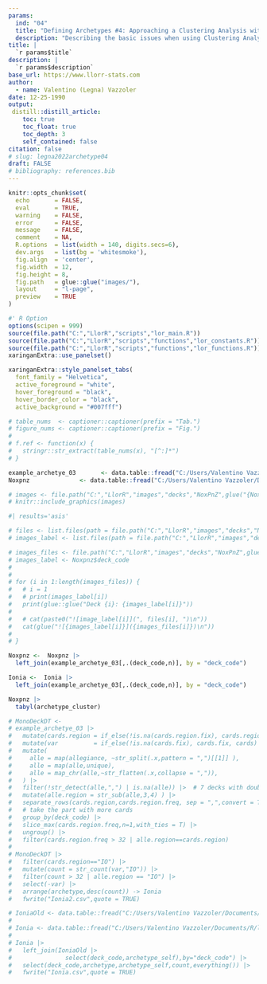 ```yaml
---
params:
  ind: "04"
  title: "Defining Archetypes #4: Approaching a Clustering Analysis with a Season worth of Data"
  description: "Describing the basic issues when using Clustering Analysis with a bigger dataset and a possible solution in the context of Legends of Runeterra decks."
title: | 
  `r params$title`
description: |
  `r params$description`
base_url: https://www.llorr-stats.com
author:
  - name: Valentino (Legna) Vazzoler
date: 12-25-1990
output:
 distill::distill_article:
    toc: true
    toc_float: true
    toc_depth: 3
    self_contained: false
citation: false
# slug: legna2022archetype04
draft: FALSE
# bibliography: references.bib
---
```


```r
knitr::opts_chunk$set(
  echo       = FALSE,
  eval       = TRUE,
  warning    = FALSE,
  error      = FALSE,
  message    = FALSE,
  comment    = NA,
  R.options  = list(width = 140, digits.secs=6),
  dev.args   = list(bg = 'whitesmoke'),
  fig.align  = 'center',
  fig.width  = 12,
  fig.height = 8,
  fig.path   = glue::glue("images/"),
  layout     = "l-page",
  preview    = TRUE
)

#' R Option
options(scipen = 999)
source(file.path("C:","LlorR","scripts","lor_main.R"))
source(file.path("C:","LlorR","scripts","functions","lor_constants.R"))
source(file.path("C:","LlorR","scripts","functions","lor_functions.R"))
xaringanExtra::use_panelset()
```

```r
xaringanExtra::style_panelset_tabs(
  font_family = "Helvetica",
  active_foreground = "white",
  hover_foreground = "black",
  hover_border_color = "black",
  active_background = "#007fff")
```

```r
# table_nums  <- captioner::captioner(prefix = "Tab.")
# figure_nums <- captioner::captioner(prefix = "Fig.")
# 
# f.ref <- function(x) {
#   stringr::str_extract(table_nums(x), "[^:]*")
# }
```

```r
example_archetye_03       <- data.table::fread("C:/Users/Valentino Vazzoler/Documents/R/llorr-website/data/example_archetye_03.csv",na.strings = c("",NA))
Noxpnz              <- data.table::fread("C:/Users/Valentino Vazzoler/Documents/R/llorr-website/data/NoxPnZ.csv",na.strings = c("",NA))
```

```r
# images <- file.path("C:","LlorR","images","decks","NoxPnZ",glue("{Noxpnz$deck_code}.png"))
# knitr::include_graphics(images)

#| results='asis'

# files <- list.files(path = file.path("C:","LlorR","images","decks","NoxPnZ"), pattern = "png", full.names = TRUE)
# images_label <- list.files(path = file.path("C:","LlorR","images","decks","NoxPnZ"), pattern = "png", full.names = FALSE)

# images_files <- file.path("C:","LlorR","images","decks","NoxPnZ",glue("{Noxpnz$deck_code}.png"))
# images_label <- Noxpnz$deck_code
# 
# 
# for (i in 1:length(images_files)) {
#   # i = 1
#   # print(images_label[i])
#   print(glue::glue("Deck {i}: {images_label[i]}"))
#   
#   # cat(paste0("![image_label[i]](", files[i], ")\n"))
#   cat(glue("![{images_label[i]}]({images_files[i]})\n"))
#   
# }
```

```r
Noxpnz <-  Noxpnz |>
  left_join(example_archetye_03[,.(deck_code,n)], by = "deck_code")

Ionia <-  Ionia |>
  left_join(example_archetye_03[,.(deck_code,n)], by = "deck_code")

Noxpnz |>
  tabyl(archetype_cluster)

```


```r
# MonoDeckDT <-
# example_archetye_03 |>
#   mutate(cards.region = if_else(!is.na(cards.region.fix), cards.region.fix, cards.region ) )  |>
#   mutate(var          = if_else(!is.na(cards.fix), cards.fix, cards) )  |>
#   mutate(
#     alle = map(allegiance, ~str_split(.x,pattern = ",")[[1]] ),
#     alle = map(alle,unique),
#     alle = map_chr(alle,~str_flatten(.x,collapse = ",")),
#   ) |>
#   filter(!str_detect(alle,",") | is.na(alle)) |>  # 7 decks with double Allegiance
#   mutate(alle.region = str_sub(alle,3,4) ) |>
#   separate_rows(cards.region,cards.region.freq, sep = ",",convert = T ) |>
#   # take the part with more cards
#   group_by(deck_code) |>
#   slice_max(cards.region.freq,n=1,with_ties = T) |>
#   ungroup() |>
#   filter(cards.region.freq > 32 | alle.region==cards.region)
# 
# MonoDeckDT |>
#   filter(cards.region=="IO") |>
#   mutate(count = str_count(var,"IO")) |>
#   filter(count > 32 | alle.region == "IO") |>
#   select(-var) |>
#   arrange(archetype,desc(count)) -> Ionia
#   fwrite("Ionia2.csv",quote = TRUE)

# IoniaOld <- data.table::fread("C:/Users/Valentino Vazzoler/Documents/R/llorr-website/data/Ionia.csv",na.strings = c("",NA))
# 
# Ionia <- data.table::fread("C:/Users/Valentino Vazzoler/Documents/R/llorr-website/data/Ionia2.csv",na.strings = c("",NA))
# 
# Ionia |>
#   left_join(IoniaOld |>
#               select(deck_code,archetype_self),by="deck_code") |>
#   select(deck_code,archetype,archetype_self,count,everything()) |>
#   fwrite("Ionia.csv",quote = TRUE)
```

